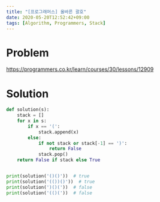 ```yaml
---
title: "[프로그래머스] 올바른 괄호"
date: 2020-05-20T12:52:42+09:00
tags: [Algorithm, Programmers, Stack]
---
```


# Problem

<https://programmers.co.kr/learn/courses/30/lessons/12909>

# Solution

```py
def solution(s):
    stack = []
    for x in s:
        if x == '(':
            stack.append(x)
        else:
            if not stack or stack[-1] == ')':
                return False
            stack.pop()
    return False if stack else True


print(solution('()()'))  # true
print(solution('(())()'))  # true
print(solution(')()('))  # false
print(solution('(()('))  # false
```
